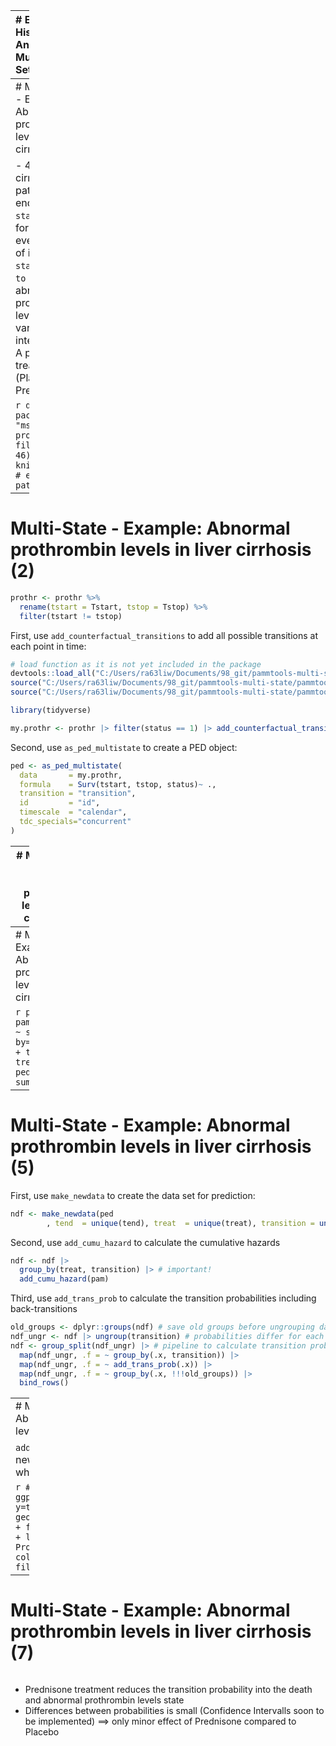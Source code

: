 
---
# Event History Analysis: Multi-State Setting

.center[
<img src="figures/event-history-analysis.svg", width="700px">
]

- we are interested in the occurences of multiple, mutually exclusive events with in-between- and back-transitions, e.g. patients can transition between increasing severities of illnesses or recover permanently.
- transient state $0$
- *absorbing* state $3$


---
# Multi-State - Example: Abnormal prothrombin levels in liver cirrhosis

- 488 liver cirrhosis patients
- endpoints: `status` = 0/1 for censoring, event
- events of interest: `status` = 1 and `to` = 2/3 for abnormal prothrombin level, death
- variable of interest  `treat`: A patient's treatment (Placebo, Prednisone)

```r
data(prothr, package = "mstate")
prothr |> filter(id == 46) |> knitr::kable() # example patients
```


---
# Multi-State - Example: Abnormal prothrombin levels in liver cirrhosis (2)

```r
prothr <- prothr %>% 
  rename(tstart = Tstart, tstop = Tstop) %>%
  filter(tstart != tstop)
```

First, use `add_counterfactual_transitions` to add all possible transitions at each point in time:
```r
# load function as it is not yet included in the package
devtools::load_all("C:/Users/ra63liw/Documents/98_git/pammtools-multi-state/pammtools")
source("C:/Users/ra63liw/Documents/98_git/pammtools-multi-state/pammtools/R/add-functions.R")
source("C:/Users/ra63liw/Documents/98_git/pammtools-multi-state/pammtools/tmp/add_transition_probabilities.R")

library(tidyverse)
```
```r
my.prothr <- prothr |> filter(status == 1) |> add_counterfactual_transitions() # add possible transitions
```

Second, use `as_ped_multistate` to create a PED object:
```r
ped <- as_ped_multistate(
  data       = my.prothr,
  formula    = Surv(tstart, tstop, status)~ .,
  transition = "transition",
  id         = "id",
  timescale  = "calendar", 
  tdc_specials="concurrent"
)
```

---
# Multi-State - Example: Abnormal prothrombin levels in liver cirrhosis (3)

Count events for each transition and treatment:
```r
ped |> group_by(transition, treat) |> summarize(n_cases = sum(ped_status)) # observed events
sum(ped$ped_status) # total number of observed events
```


---
# Multi-State - Example: Abnormal prothrombin levels in liver cirrhosis (4)
```r
ped$transition <- as.factor(ped$transition)
ped$treat <- as.factor(ped$treat)
```

```r
pam <- pamm(ped_status ~ s(tend, by=transition) + transition * treat, data = ped)
summary(pam)
```
---
# Multi-State - Example: Abnormal prothrombin levels in liver cirrhosis (5)

First, use `make_newdata` to create the data set for prediction:
```r
ndf <- make_newdata(ped
        , tend  = unique(tend), treat  = unique(treat), transition = unique(transition))
```

Second, use `add_cumu_hazard` to calculate the cumulative hazards
```r
ndf <- ndf |>
  group_by(treat, transition) |> # important!
  add_cumu_hazard(pam) 
```

Third, use `add_trans_prob` to calculate the transition probabilities including back-transitions
```r
old_groups <- dplyr::groups(ndf) # save old groups before ungrouping data
ndf_ungr <- ndf |> ungroup(transition) # probabilities differ for each transition
ndf <- group_split(ndf_ungr) |> # pipeline to calculate transition probability based on cumu hazards
  map(ndf_ungr, .f = ~ group_by(.x, transition)) |> 
  map(ndf_ungr, .f = ~ add_trans_prob(.x)) |>
  map(ndf_ungr, .f = ~ group_by(.x, !!!old_groups)) |>
  bind_rows()
```

---
# Multi-State - Example: Abnormal prothrombin levels in liver cirrhosis (6)

`add_trans_prob` crated a new column `trans_prob`, which can be visualized.

```r
# visualization
ggplot(ndf, aes(x=tend, y=trans_prob)) + geom_line(aes(col=treat)) + facet_wrap(~transition) + 
  labs(y = "Transition Probability", x = "time", color = "Treatment", fill= "Treatment")
```

---
# Multi-State - Example: Abnormal prothrombin levels in liver cirrhosis (7)

```r
```

- Prednisone treatment reduces the transition probability into the death and abnormal prothrombin levels state
- Differences between probabilities is small (Confidence Intervalls soon to be implemented)
$\implies$ only minor effect of Prednisone compared to Placebo

